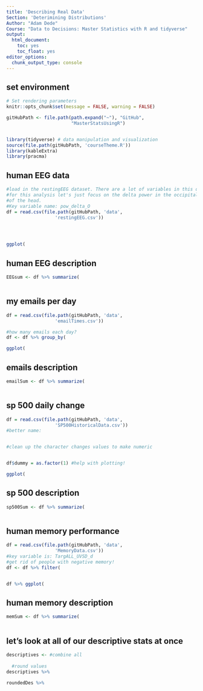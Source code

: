 ```yaml
---
title: 'Describing Real Data'
Section: 'Deterimining Distributions'
Author: "Adam Dede"
Course: "Data to Decisions: Master Statistics with R and tidyverse"
output:
  html_document:
    toc: yes
    toc_float: yes
editor_options:
  chunk_output_type: console
---
```



## set environment

```r

# Set rendering parameters
knitr::opts_chunk$set(message = FALSE, warning = FALSE)

gitHubPath <- file.path(path.expand("~"), "GitHub", 
                        "MasterStatsUsingR")


library(tidyverse) # data manipulation and visualization
source(file.path(gitHubPath, 'courseTheme.R'))
library(kableExtra)
library(pracma)

```

## human EEG data 

```r
#load in the restingEEG dataset. There are a lot of variables in this dataset
#for this analysis let's just focus on the delta power in the occipital region 
#of the head. 
#Key variable name: pow_delta_O
df = read.csv(file.path(gitHubPath, 'data',
                  'restingEEG.csv'))




ggplot(

```

## human EEG description

```r

EEGsum <- df %>% summarize(



```

## my emails per day 

```r

df = read.csv(file.path(gitHubPath, 'data',
                  'emailTimes.csv'))

#how many emails each day? 
df <- df %>% group_by(

ggplot(

```

## emails description

```r

emailSum <- df %>% summarize(



```

## sp 500 daily change 

```r
df = read.csv(file.path(gitHubPath, 'data',
                  'SP500HistoricalData.csv'))
#better name: 


#clean up the character changes values to make numeric


df$dummy = as.factor(1) #help with plotting! 

ggplot(

```

## sp 500 description

```r

sp500Sum <- df %>% summarize(



```

## human memory performance

```r
df = read.csv(file.path(gitHubPath, 'data',
                  'MemoryData.csv'))
#key variable is: TargALL_UVSD_d
#get rid of people with negative memory! 
df <- df %>% filter(


df %>% ggplot(


```

## human memory description

```r

memSum <- df %>% summarize(



```

## let's look at all of our descriptive stats at once

```r

descriptives <- #combine all 
  
  #round values
descriptives %>% 

roundedDes %>%


```
